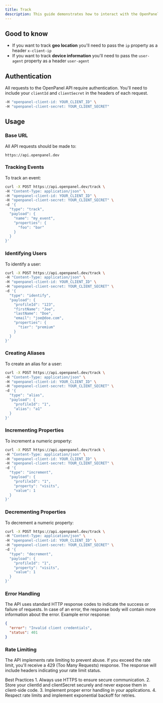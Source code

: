 ```yaml
---
title: Track
description: This guide demonstrates how to interact with the OpenPanel API using cURL. These examples provide a low-level understanding of the API endpoints and can be useful for testing or for integrations where a full SDK isn't available.
---
```


## Good to know

- If you want to track **geo location** you'll need to pass the `ip` property as a header `x-client-ip`
- If you want to track **device information** you'll need to pass the `user-agent` property as a header `user-agent`

## Authentication

All requests to the OpenPanel API require authentication. You'll need to include your `clientId` and `clientSecret` in the headers of each request.

```bash
-H "openpanel-client-id: YOUR_CLIENT_ID" \
-H "openpanel-client-secret: YOUR_CLIENT_SECRET"
```

## Usage

### Base URL

All API requests should be made to:

```
https://api.openpanel.dev
```

### Tracking Events

To track an event:

```bash
curl -X POST https://api.openpanel.dev/track \
-H "Content-Type: application/json" \
-H "openpanel-client-id: YOUR_CLIENT_ID" \
-H "openpanel-client-secret: YOUR_CLIENT_SECRET" \
-d '{
  "type": "track",
  "payload": {
    "name": "my_event",
    "properties": {
      "foo": "bar"
    }
  }
}'
```

### Identifying Users

To identify a user:

```bash
curl -X POST https://api.openpanel.dev/track \
-H "Content-Type: application/json" \
-H "openpanel-client-id: YOUR_CLIENT_ID" \
-H "openpanel-client-secret: YOUR_CLIENT_SECRET" \
-d '{
  "type": "identify",
  "payload": {
    "profileId": "123",
    "firstName": "Joe",
    "lastName": "Doe",
    "email": "joe@doe.com",
    "properties": {
      "tier": "premium"
    }
  }
}'
```

### Creating Aliases
To create an alias for a user:

```bash
curl -X POST https://api.openpanel.dev/track \
-H "Content-Type: application/json" \
-H "openpanel-client-id: YOUR_CLIENT_ID" \
-H "openpanel-client-secret: YOUR_CLIENT_SECRET" \
-d '{
  "type": "alias",
  "payload": {
    "profileId": "1",
    "alias": "a1"
  }
}'
```

### Incrementing Properties
To increment a numeric property:

```bash
curl -X POST https://api.openpanel.dev/track \
-H "Content-Type: application/json" \
-H "openpanel-client-id: YOUR_CLIENT_ID" \
-H "openpanel-client-secret: YOUR_CLIENT_SECRET" \
-d '{
  "type": "increment",
  "payload": {
    "profileId": "1",
    "property": "visits",
    "value": 1
  }
}'
```

### Decrementing Properties
To decrement a numeric property:

```bash
curl -X POST https://api.openpanel.dev/track \
-H "Content-Type: application/json" \
-H "openpanel-client-id: YOUR_CLIENT_ID" \
-H "openpanel-client-secret: YOUR_CLIENT_SECRET" \
-d '{
  "type": "decrement",
  "payload": {
    "profileId": "1",
    "property": "visits",
    "value": 1
  }
}'
```

### Error Handling
The API uses standard HTTP response codes to indicate the success or failure of requests. In case of an error, the response body will contain more information about the error.
Example error response:

```json
{
  "error": "Invalid client credentials",
  "status": 401
}
```

### Rate Limiting

The API implements rate limiting to prevent abuse. If you exceed the rate limit, you'll receive a 429 (Too Many Requests) response. The response will include headers indicating your rate limit status.

Best Practices
	1.	Always use HTTPS to ensure secure communication.
	2.	Store your clientId and clientSecret securely and never expose them in client-side code.
	3.	Implement proper error handling in your applications.
	4.	Respect rate limits and implement exponential backoff for retries.
